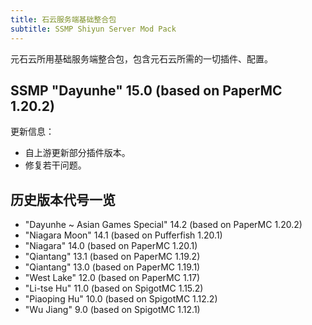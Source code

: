 ```yaml
---
title: 石云服务端基础整合包
subtitle: SSMP Shiyun Server Mod Pack
---
```


元石云所用基础服务端整合包，包含元石云所需的一切插件、配置。

## SSMP "Dayunhe" 15.0 (based on PaperMC 1.20.2)

更新信息：

- 自上游更新部分插件版本。
- 修复若干问题。

## 历史版本代号一览

- "Dayunhe ~ Asian Games Special" 14.2 (based on PaperMC 1.20.2)
- "Niagara Moon" 14.1 (based on Pufferfish 1.20.1)
- "Niagara" 14.0 (based on PaperMC 1.20.1)
- "Qiantang" 13.1 (based on PaperMC 1.19.2)
- "Qiantang" 13.0 (based on PaperMC 1.19.1)
- "West Lake" 12.0 (based on PaperMC 1.17)
- "Li-tse Hu" 11.0 (based on SpigotMC 1.15.2)
- "Piaoping Hu" 10.0 (based on SpigotMC 1.12.2)
- "Wu Jiang" 9.0 (based on SpigotMC 1.12.1)
